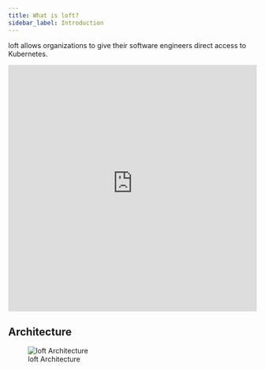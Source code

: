 ```yaml
---
title: What is loft?
sidebar_label: Introduction
---
```


loft allows organizations to give their software engineers direct access to Kubernetes.

<div class="embed-container">
  <iframe width="100%" height="500px" src="https://www.youtube-nocookie.com/embed/uP78bW2apuw?rel=0&showinfo=0&autoplay=0" frameborder="0" allow="accelerometer; autoplay; encrypted-media; gyroscope; picture-in-picture" allowfullscreen></iframe>
</div>


## Architecture

<figure>
  <img src="/docs/media/loft-architecture.svg" alt="loft Architecture" />
  <figcaption>loft Architecture</figcaption>
</figure>
